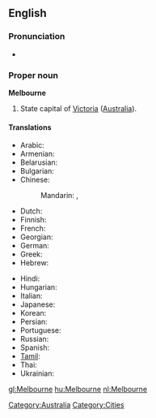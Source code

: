 ==English==

===Pronunciation===
* {{IPA|/mɛlbən̩/}}

===Proper noun===
{{wikipedia}}
'''Melbourne'''

# State capital of [[Victoria]] ([[Australia]]).

====Translations====
{{trans-top|city in Australia}}
* Arabic: {{t|ar|ملبورن|m|tr=melbórn, mélborn|sc=Arab}}
* Armenian: {{t|hy|Մելբուռն|sc=Armn|tr=Melbuṙn}}
* Belarusian: {{t|be|Мельбурн|m|tr=Mél’burn|sc=Cyrl}}
* Bulgarian: {{t|bg|Мелбърн|m|tr=Mélbǎrn|sc=Cyrl}}
* Chinese:
*: Mandarin: {{t|cmn|墨爾本|sc=Hani|xs=Mandarin}},  {{t|cmn|墨尔本|tr=Mò'ěrběn|sc=Hani|xs=Mandarin}}
* Dutch: {{t|nl|Melbourne}}
* Finnish: {{t|fi|Melbourne}}
* French: {{t-|fr|Melbourne}}
* Georgian: {{t|ka|მელბურნი|sc=Geor}}
* German: {{t|de|Melbourne|n}}
* Greek: {{t-|el|Μελβούρνη|f|tr=Melvoúrni|sc=Grek}}
* Hebrew: {{t|he|מלבורן|sc=Hebr}}
{{trans-mid}}
* Hindi: {{t|hi|मेलबॉर्न|sc=Deva}}
* Hungarian: {{t|hu|Melbourne}}
* Italian: {{t|it|Melbourne|m}}
* Japanese: {{t|ja|メルボルン|tr=Meruborun|sc=Jpan}}
* Korean: {{t|ko|멜버른|tr=Melbeoreun|sc=Kore}}
* Persian: {{t|fa|ملبورن|sc=fa-Arab}}
* Portuguese: {{t|pt|Melbourne|m}}
* Russian: {{t|ru|Мельбурн|m|tr=Mél’burn|sc=Cyrl}}
* Spanish: {{t|es|Melbourne|m}}
* [[Tamil]]: {{t|ta|மெல்பேர்ண்|sc=Taml}}
* Thai: {{t|th|เมลเบิร์น|sc=Thai}}
* Ukrainian: {{t|uk|Мельбурн|m|tr=Mél’burn|sc=Cyrl}}
{{trans-bottom}}

[[Category:Australia]]
[[Category:Cities]]

[[gl:Melbourne]]
[[hu:Melbourne]]
[[nl:Melbourne]]